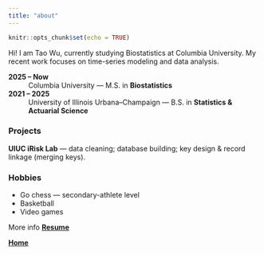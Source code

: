 ```yaml
---
title: "about"
---
```


```r
knitr::opts_chunk$set(echo = TRUE)
```

Hi! I am Tao Wu, currently studying Biostatistics at Columbia University. My recent work focuses on time-series modeling and data analysis.

**2025 – Now**  
: Columbia University — M.S. in **Biostatistics**

**2021 – 2025**  
: University of Illinois Urbana–Champaign — B.S. in **Statistics & Actuarial Science**

### Projects
**UIUC iRisk Lab** — data cleaning; database building; key design & record linkage (merging keys).

### Hobbies
- Go chess — secondary-athlete level  
- Basketball  
- Video games

More info **[Resume](resume.pdf)** 

**[Home](index.html)**
